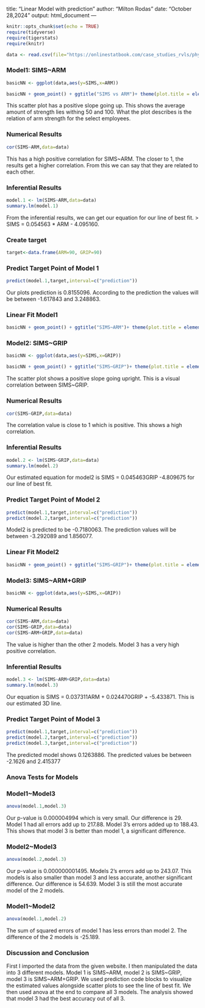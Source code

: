 title: "Linear Model with prediction"
author: "Milton Rodas"
date: "October 28,2024"
output: html_document
---

```r
knitr::opts_chunk$set(echo = TRUE)
require(tidyverse)
require(tigerstats)
require(knitr)

data <- read.csv(file="https://onlinestatbook.com/case_studies_rvls/physical_strength/data.txt",sep="",header=TRUE)  
```

### Model1: SIMS~ARM

```r
basicNN <- ggplot(data,aes(y=SIMS,x=ARM))
```

```r
basicNN + geom_point() + ggtitle("SIMS vs ARM")+ theme(plot.title = element_text(hjust = 0.5, size = 20))
```

This scatter plot has a positive slope going up. This shows the average amount of strength lies withing 50 and 100. What the plot describes is the relation of arm strength for the select employees.

### Numerical Results

```r
cor(SIMS~ARM,data=data)
```

This has a high positive correlation for SIMS~ARM. The closer to 1, the results get a higher correlation. From this we can say that they are related to each other.

### Inferential Results
  
```r
model.1 <- lm(SIMS~ARM,data=data)
summary.lm(model.1)
```

From the inferential results, we can get our equation for our line of best fit. > SIMS = 0.054563 * ARM - 4.095160.

### Create target

```r
target<-data.frame(ARM=90, GRIP=90)
```

### Predict Target Point of Model 1

```r
predict(model.1,target,interval=c("prediction"))
```
Our plots prediction is 0.8155096. According to the prediction the values will be between -1.617843 and 3.248863.

### Linear Fit Model1

```r
basicNN + geom_point() + ggtitle("SIMS~ARM")+ theme(plot.title = element_text(hjust = 0.5, size = 20))+ geom_smooth(method=lm)
```

### Model2: SIMS~GRIP

```r
basicNN <- ggplot(data,aes(y=SIMS,x=GRIP))
```

```r
basicNN + geom_point() + ggtitle("SIMS~GRIP")+ theme(plot.title = element_text(hjust = 0.5, size = 20))
```

The scatter plot shows a positive slope going upright. This is a visual correlation between SIMS~GRIP.

### Numerical Results

```r
cor(SIMS~GRIP,data=data)
```

The correlation value is close to 1 which is positive. This shows a high correlation.

### Inferential Results
  
```r
model.2 <- lm(SIMS~GRIP,data=data)
summary.lm(model.2)
```

Our estimated equation for model2 is SIMS = 0.045463GRIP -4.809675 for our line of best fit.

### Predict Target Point of Model 2

```r
predict(model.1,target,interval=c("prediction"))
predict(model.2,target,interval=c("prediction"))
```
Model2 is predicted to be -0.7180063. The prediction values will be between -3.292089 and 1.856077.

### Linear Fit Model2

```r
basicNN + geom_point() + ggtitle("SIMS~GRIP")+ theme(plot.title = element_text(hjust = 0.5, size = 20))+ geom_smooth(method=lm)
```

### Model3: SIMS~ARM+GRIP

```r
basicNN <- ggplot(data,aes(y=SIMS,x=GRIP))
```

### Numerical Results

```r
cor(SIMS~ARM,data=data)
cor(SIMS~GRIP,data=data)
cor(SIMS~ARM+GRIP,data=data)
```
The value is higher than the other 2 models. Model 3 has a very high positive correlation.

### Inferential Results
  
```r
model.3 <- lm(SIMS~ARM+GRIP,data=data)
summary.lm(model.3)
```

Our equation is SIMS = 0.037311ARM + 0.024470GRIP + -5.433871. This is our estimated 3D line. 

### Predict Target Point of Model 3

```r
predict(model.1,target,interval=c("prediction"))
predict(model.2,target,interval=c("prediction"))
predict(model.3,target,interval=c("prediction"))
```

The predicted model shows 0.1263886. The predicted values be between -2.1626 and 2.415377

### Anova Tests for Models

### Model1~Model3

```r
anova(model.1,model.3)
```

Our p-value is 0.000004994 which is very small. Our difference is 29. Model 1 had all errors add up to 217.88. Model 3's errors added up to 188.43. This shows that model 3 is better than model 1, a significant difference.

### Model2~Model3

```r
anova(model.2,model.3)
```

Our p-value is 0.000000001495. Models 2's errors add up to 243.07. This models is also smaller than model 3 and less accurate, another significant difference. Our difference is 54.639. Model 3 is still the most accurate model of the 2 models. 

### Model1~Model2

```r
anova(model.1,model.2)
```

The sum of squared errors of model 1 has less errors than model 2. The difference of the 2 models is -25.189. 


### Discussion and Conclusion

First I imported the data from the given website. I then manipulated the data into 3 different models. Model 1 is SIMS~ARM, model 2 is SIMS~GRIP, model 3 is SIMS~ARM+GRIP. We used prediction code blocks to visualize the estimated values alongside scatter plots to see the line of best fit. We then used anova at the end to compare all 3 models. The analysis showed that model 3 had the best accuracy out of all 3.



